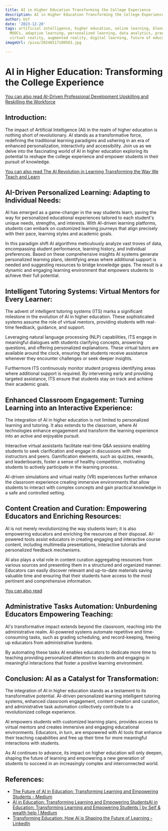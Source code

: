 ```yaml
---
title: AI in Higher Education Transforming the College Experience
description: AI in Higher Education Transforming the College Experience
author: Usf
date: '2023-12-20'
tags: artificial intelligence, higher education, online learning, blended learning,
  MOOCs, adaptive learning, personalized learning, data analytics, predictive analytics,
  virtual reality, augmented reality, digital learning, future of education
imageUrl: /pixa/20240117100501.jpg

---
```

# AI in Higher Education:  Transforming the College Experience

[You can also read AI-Driven Professional Development Upskilling and Reskilling the Workforce](AI-Driven%20Professional%20Development%20Upskilling%20and%20Reskilling%20the%20Workforce)


## Introduction:

The  impact of Artificial Intelligence (AI) in the realm of higher education  is nothing  short  of revolutionary. AI  stands as a  transformative force, redefining the traditional learning paradigms and ushering in an era of enhanced personalization, interactivity and accessibility. Join  us as we delve  into the  fascinating world of AI in higher education exploring  its potential to reshape the college experience  and empower students in their pursuit of knowledge.

[You can also read The AI Revolution in Learning  Transforming the Way We Teach  and Learn](The%20AI%20Revolution%20in%20Learning%20Transforming%20the%20Way%20We%20Teach%20and%20Learn)


## AI-Driven Personalized  Learning: Adapting to Individual Needs:

AI has emerged as a game-changer in the way students learn, paving the way  for personalized educational experiences tailored to each student's unique needs, strengths,  and interests. With AI-driven learning platforms, students can embark on customized learning journeys that align precisely with  their pace, learning styles and academic goals.

In this paradigm shift AI  algorithms meticulously analyze vast troves of data, encompassing student performance, learning history, and individual preferences. Based on these comprehensive  insights AI systems generate personalized learning plans, identifying areas where additional support is needed and suggesting resources to  bridge  knowledge gaps. The result is a dynamic and engaging learning  environment that empowers students to achieve their full potential.

## Intelligent Tutoring  Systems: Virtual Mentors for Every Learner:

The advent of  intelligent tutoring systems (ITS) marks a significant milestone  in the evolution of AI in higher education. These sophisticated  systems  assume the role  of virtual mentors, providing students with real-time feedback, guidance, and support.

Leveraging natural language processing  (NLP)  capabilities, ITS engage in meaningful dialogues with  students clarifying concepts, answering questions, and offering  personalized explanations. These virtual tutors are available around the clock, ensuring that students receive  assistance whenever they  encounter challenges or seek deeper insights.

Furthermore ITS continuously monitor student progress identifying  areas where additional support is required. By intervening  early and providing targeted assistance, ITS ensure that  students stay on track and achieve their academic goals.

## Enhanced Classroom Engagement: Turning Learning into an Interactive Experience:

The integration of AI  in higher education is not limited to personalized learning and tutoring. It also extends to the classroom, where AI technologies enhance engagement and transform the learning experience into an active and enjoyable pursuit.

Interactive virtual assistants facilitate real-time Q&A sessions  enabling students to  seek clarification and engage in  discussions with their instructors and peers. Gamification elements, such as quizzes, rewards, and leaderboards, foster a sense of healthy competition, motivating students to actively participate  in the  learning process.

AI-driven simulations  and virtual reality (VR) experiences further enhance the classroom experience creating immersive environments that allow  students to interact with complex concepts and gain practical  knowledge in a safe and controlled setting.

##  Content Creation and Curation: Empowering Educators and Enriching Resources:

AI is not merely revolutionizing  the way students learn; it is also  empowering educators and enriching the resources at their disposal. AI-powered tools assist educators in creating engaging and interactive course content, including multimedia presentations, interactive tutorials and personalized feedback mechanisms.

AI also plays a vital role in content curation aggregating resources  from various  sources and presenting them  in a structured and organized manner. Educators can easily discover relevant and up-to-date  materials saving valuable time and  ensuring that their students have access to the most pertinent and comprehensive information.

[You can also read ]()


## Administrative Tasks Automation: Unburdening Educators Empowering Teaching:

AI's transformative impact  extends beyond the classroom, reaching into the  administrative realm.  AI-powered systems automate repetitive and time-consuming tasks,  such as grading scheduling, and record-keeping, freeing up  educators from administrative burdens.

By automating  these tasks AI enables educators to dedicate more time to teaching providing personalized attention to students and engaging in meaningful interactions that foster a positive learning environment.

## Conclusion:  AI as a Catalyst for Transformation:

The  integration of AI in higher education stands as a testament to its  transformative potential. AI-driven personalized learning intelligent tutoring systems,  enhanced classroom engagement, content  creation and curation, and administrative  task automation collectively contribute to a revolutionized  college experience.

AI empowers students with customized learning plans,  provides access to virtual mentors and creates immersive  and engaging  educational environments. Educators, in turn, are empowered with AI tools that enhance  their teaching capabilities and free up their time for  more meaningful interactions with students.

As AI continues to advance, its impact on higher education will only deepen, shaping the future of learning and empowering a new generation of students to succeed in an increasingly complex and interconnected world.

## References:
- [The Future of AI in Education: Transforming Learning and Empowering Students - Medium](https://medium.com/@sakibssi/the-future-of-ai-in-education-transforming-learning-and-empowering-students-7e390e8d0420)
- [AI in Education: Transforming Learning and Empowering StudentsAI in Education: Transforming Learning and Empowering Students | by Self & wealth help | Medium](https://medium.com/@sk0197711/ai-in-education-transforming-learning-and-empowering-studentsai-in-education-transforming-ba607a66a0ae)
- [Transforming Education: How AI is Shaping the Future of Learning - LinkedIn](https://www.linkedin.com/pulse/transforming-education-how-ai-shaping-future-learning-zy6qf)
